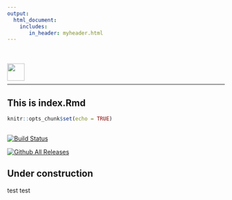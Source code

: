 ```yaml
---
output:
  html_document:
    includes:
       in_header: myheader.html 
---
```

<!-- <link rel="shortcut icon" type="image/x-icon"href="man/figures/favicon.ico"> -->

<br><br>
<img src="man/figures/sendis.png" align="left" height = 40/> 
<br><br>
<hr>


## This is index.Rmd

```r
knitr::opts_chunk$set(echo = TRUE)
 
```

[![Build Status](https://travis-ci.org/fmichelsendis/sendis.svg?branch=master)](https://travis-ci.org/fmichelsendis/sendis)

[![Github All Releases](https://img.shields.io/github/downloads/fmichelsendis/sendis/total.svg)]()


## Under construction

test test
 
